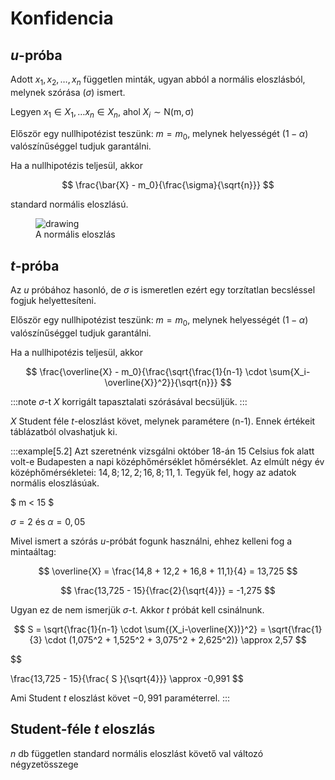 # Konfidencia

## $u$-próba

Adott $x_1, x_2, \dots, x_n$ független minták, ugyan abból a normális eloszlásból, melynek szórása ($\sigma$) ismert.

Legyen $x_1 \in X_1, \dots x_n \in X_n$, ahol $X_i \sim \mathrm{N(m, \sigma)}$

Először egy nullhipotézist teszünk: $m = m_0$, melynek helyességét $(1-\alpha)$ valószínűséggel tudjuk garantálni.

Ha a nullhipotézis teljesül, akkor

$$
\frac{\bar{X} - m_0}{\frac{\sigma}{\sqrt{n}}}
$$

standard normális eloszlású.

<figure>
    <img src="/img/probstat/den_fun.svg" alt="drawing"/>
    <figcaption>A normális eloszlás</figcaption>
</figure>

## $t$-próba

Az $u$ próbához hasonló, de $\sigma$ is ismeretlen ezért egy torzítatlan becsléssel fogjuk helyettesíteni.

Először egy nullhipotézist teszünk: $m = m_0$, melynek helyességét $(1-\alpha)$ valószínűséggel tudjuk garantálni.

Ha a nullhipotézis teljesül, akkor

$$
\frac{\overline{X} - m_0}{\frac{\sqrt{\frac{1}{n-1} \cdot \sum{X_i-\overline{X}}^2}}{\sqrt{n}}}
$$

:::note
$\sigma$-t $X$ korrigált tapasztalati szórásával becsüljük.
:::

$X$ Student féle $t$-eloszlást követ, melynek paramétere (n-1). Ennek értékeit táblázatból olvashatjuk ki.

:::example[5.2]
Azt szeretnénk vizsgálni október 18-án 15 Celsius fok alatt volt-e Budapesten a napi középhőmérséklet hőmérséklet. Az
elmúlt négy év középhőmérsékletei: $14,8; 12,2; 16,8; 11,1$. Tegyük fel, hogy az adatok normális eloszlásúak.

$ m < 15 $

$\sigma = 2$ és $\alpha = 0,05$

Mivel ismert a szórás $u$-próbát fogunk használni, ehhez kelleni fog a mintaáltag:

$$
\overline{X} = \frac{14,8 + 12,2 + 16,8 + 11,1}{4} = 13,725
$$

$$
\frac{13,725 - 15}{\frac{2}{\sqrt{4}}} = -1,275
$$

Ugyan ez de nem ismerjük $\sigma$-t. Akkor $t$ próbát kell csinálnunk.

$$
S = \sqrt{\frac{1}{n-1} \cdot \sum{(X_i-\overline{X})}^2} = \sqrt{\frac{1}{3} \cdot (1,075^2 + 1,525^2 + 3,075^2 + 2,625^2)}
\approx 2,57
$$

$$

\frac{13,725 - 15}{\frac{ S }{\sqrt{4}}} \approx -0,991
$$

Ami Student $t$ eloszlást követ $-0,991$ paraméterrel.
:::

## Student-féle $t$ eloszlás

$n$ db független standard normális eloszlást követő val változó négyzetösszege

